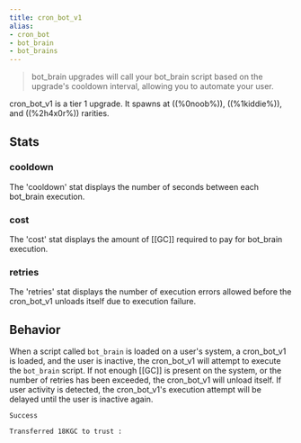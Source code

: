 ```yaml
---
title: cron_bot_v1
alias: 
- cron_bot
- bot_brain
- bot_brains
---
```


> bot_brain upgrades will call your bot_brain script based on the upgrade's cooldown interval, allowing you to automate your user.

cron_bot_v1 is a tier 1 upgrade. It spawns at ((%0noob%)), ((%1kiddie%)), and ((%2h4x0r%)) rarities.

## Stats

### cooldown

The 'cooldown' stat displays the number of seconds between each bot_brain execution.

### cost

The 'cost' stat displays the amount of [[GC]] required to pay for bot_brain execution.

### retries

The 'retries' stat displays the number of execution errors allowed before the cron_bot_v1 unloads itself due to execution failure.

## Behavior

When a script called `bot_brain` is loaded on a user's system, a cron_bot_v1 is loaded, and the user is inactive, the cron_bot_v1 will attempt to execute the `bot_brain` script. If not enough [[GC]] is present on the system, or the number of retries has been exceeded, the cron_bot_v1 will unload itself. If user activity is detected, the cron_bot_v1's execution attempt will be delayed until the user is inactive again.

```
Success

Transferred 18KGC to trust :
```
